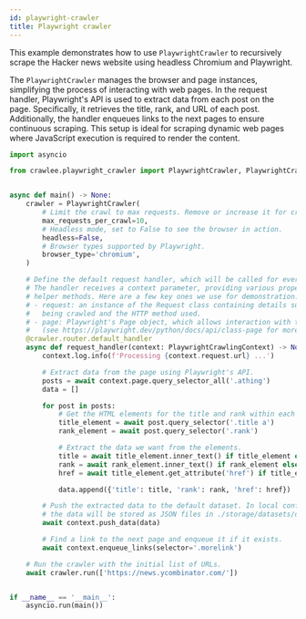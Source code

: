 ```yaml
---
id: playwright-crawler
title: Playwright crawler
---
```


This example demonstrates how to use `PlaywrightCrawler` to recursively scrape the Hacker news website using headless Chromium and Playwright.

The `PlaywrightCrawler` manages the browser and page instances, simplifying the process of interacting with web pages. In the request handler, Playwright's API is used to extract data from each post on the page. Specifically, it retrieves the title, rank, and URL of each post. Additionally, the handler enqueues links to the next pages to ensure continuous scraping. This setup is ideal for scraping dynamic web pages where JavaScript execution is required to render the content.

```python
import asyncio

from crawlee.playwright_crawler import PlaywrightCrawler, PlaywrightCrawlingContext


async def main() -> None:
    crawler = PlaywrightCrawler(
        # Limit the crawl to max requests. Remove or increase it for crawling all links.
        max_requests_per_crawl=10,
        # Headless mode, set to False to see the browser in action.
        headless=False,
        # Browser types supported by Playwright.
        browser_type='chromium',
    )

    # Define the default request handler, which will be called for every request.
    # The handler receives a context parameter, providing various properties and
    # helper methods. Here are a few key ones we use for demonstration:
    # - request: an instance of the Request class containing details such as the URL
    #   being crawled and the HTTP method used.
    # - page: Playwright's Page object, which allows interaction with the web page
    #   (see https://playwright.dev/python/docs/api/class-page for more details).
    @crawler.router.default_handler
    async def request_handler(context: PlaywrightCrawlingContext) -> None:
        context.log.info(f'Processing {context.request.url} ...')

        # Extract data from the page using Playwright's API.
        posts = await context.page.query_selector_all('.athing')
        data = []

        for post in posts:
            # Get the HTML elements for the title and rank within each post.
            title_element = await post.query_selector('.title a')
            rank_element = await post.query_selector('.rank')

            # Extract the data we want from the elements.
            title = await title_element.inner_text() if title_element else None
            rank = await rank_element.inner_text() if rank_element else None
            href = await title_element.get_attribute('href') if title_element else None

            data.append({'title': title, 'rank': rank, 'href': href})

        # Push the extracted data to the default dataset. In local configuration,
        # the data will be stored as JSON files in ./storage/datasets/default.
        await context.push_data(data)

        # Find a link to the next page and enqueue it if it exists.
        await context.enqueue_links(selector='.morelink')

    # Run the crawler with the initial list of URLs.
    await crawler.run(['https://news.ycombinator.com/'])


if __name__ == '__main__':
    asyncio.run(main())
```
